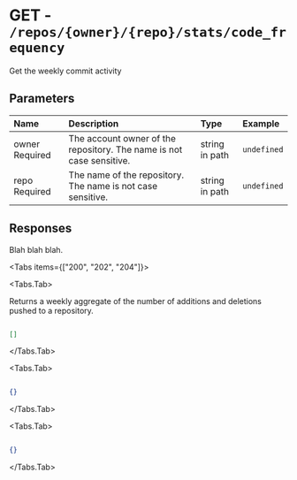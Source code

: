 
# GET - `/repos/{owner}/{repo}/stats/code_frequency`

Get the weekly commit activity

## Parameters

| Name | Description | Type | Example |
| :---- | :---- | :---- | :---- |
| owner <span class="bg-blue-100 text-blue-800 text-xs font-medium me-2 px-2.5 py-0.5 rounded dark:bg-blue-900 dark:text-blue-300">Required</span> | The account owner of the repository. The name is not case sensitive. | string in path | `undefined` |
| repo <span class="bg-blue-100 text-blue-800 text-xs font-medium me-2 px-2.5 py-0.5 rounded dark:bg-blue-900 dark:text-blue-300">Required</span> | The name of the repository. The name is not case sensitive. | string in path | `undefined` |

## Responses

Blah blah blah.

<Tabs items={["200", "202", "204"]}>

<Tabs.Tab>

Returns a weekly aggregate of the number of additions and deletions pushed to a repository.

```json

[]

```

</Tabs.Tab>

<Tabs.Tab>



```json

{}

```

</Tabs.Tab>

<Tabs.Tab>



```json

{}

```

</Tabs.Tab>

</Tabs>